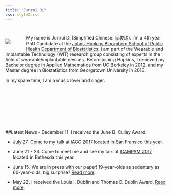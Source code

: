 ```yaml
---
title: "Junrui Di"
css: style2.css
---
```

#

#
<script>
  (function(i,s,o,g,r,a,m){i['GoogleAnalyticsObject']=r;i[r]=i[r]||function(){
  (i[r].q=i[r].q||[]).push(arguments)},i[r].l=1*new Date();a=s.createElement(o),
  m=s.getElementsByTagName(o)[0];a.async=1;a.src=g;m.parentNode.insertBefore(a,m)
  })(window,document,'script','https://www.google-analytics.com/analytics.js','ga');

  ga('create', 'UA-99094202-1', 'auto');
  ga('send', 'pageview');

</script>

<div style="float:left;margin:0px 50px 0px 0px">
![](./files/photo1.jpg)
</div>
My name is Junrui Di (Simplified Chinese: 邸俊瑞). I'm a 4th year PhD Candidate at the [Johns Hopkins Bloomberg School of Public Health](http://www.jhsph.edu/) [Department of Biostatistics](http://www.jhsph.edu/departments/biostatistics/). I am part of the Wearable and Implantable Technology (WIT) research group consisting of experts in the field of wearable/implantable devices.  Before joining Hopkins, I recieved my Bachelor degree in Applied Mathematics from UC Berkeley in 2012, and my Master degree in Biostatistics from Georgetown University in 2013. 

In my spare time, I am a music lover and singer. 

<br>
<br>
<br>
<br>
<br>
<br>
<br>

##Latest News
- December 11. I received the June B. Culley Award.

- July 27. Come to my talk at  [IAGG 2017](https://www.iagg2017.org/) located in San Fransico this year. 

- June 21 - 23. Come to meet me and see my talk at  [ICAMPAM 2017](http://www.ismpb.org/program/) located in Bethesda this year.

- June 15. We are in press with our paper! 19-year-olds as sedentary as 60-year-olds, big surprise? [Read more](http://health.usnews.com/health-care/articles/2017-06-16/are-us-teens-now-as-inactive-as-60-year-olds).

- May 22. I received the Louis I. Dublin and Thomas D. Dublin Award. [Read more](https://www.jhsph.edu/about/honors-and-awards/index.html).
